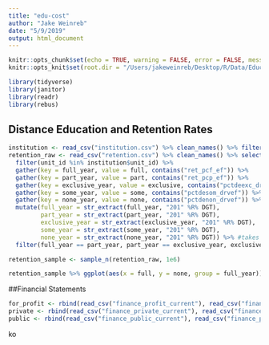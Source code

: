 ```yaml
---
title: "edu-cost"
author: "Jake Weinreb"
date: "5/9/2019"
output: html_document
---
```


```r
knitr::opts_chunk$set(echo = TRUE, warning = FALSE, error = FALSE, message = FALSE)
knitr::opts_knit$set(root.dir = "/Users/jakeweinreb/Desktop/R/Data/Education/")
```

```r
library(tidyverse)
library(janitor)
library(readr)
library(rebus)
```

## Distance Education and Retention Rates

```r
institution <- read_csv("institution.csv") %>% clean_names() %>% filter(instcat_hd2017 == 2)
retention_raw <- read_csv("retention.csv") %>% clean_names() %>% select(-x33) %>% 
  filter(unit_id %in% institution$unit_id) %>% 
  gather(key = full_year, value = full, contains("ret_pcf_ef")) %>% 
  gather(key = part_year, value = part, contains("ret_pcp_ef")) %>% 
  gather(key = exclusive_year, value = exclusive, contains("pctdeexc_drvef")) %>% 
  gather(key = some_year, value = some, contains("pctdesom_drvef")) %>% 
  gather(key = none_year, value = none, contains("pctdenon_drvef")) %>% 
  mutate(full_year = str_extract(full_year, "201" %R% DGT),
         part_year = str_extract(part_year, "201" %R% DGT),
         exclusive_year = str_extract(exclusive_year, "201" %R% DGT),
         some_year = str_extract(some_year, "201" %R% DGT),
         none_year = str_extract(none_year, "201" %R% DGT)) %>% #takes a while (~10 mins)
  filter(full_year == part_year, part_year == exclusive_year, exclusive_year == some_year, some_year == none_year)
```

```r
retention_sample <- sample_n(retention_raw, 1e6)
```

```r
retention_sample %>% ggplot(aes(x = full, y = none, group = full_year)) + geom_point(alpha = .4)
```

##Financial Statements

```r
for_profit <- rbind(read_csv("finance_profit_current"), read_csv("finance_profit_historical")) %>% clean_names() %>% filter(unit_id %in% institution$unit_id)
private <- rbind(read_csv("finance_private_current"), read_csv("finance_private_current")) %>% clean_names() %>% filter(unit_id %in% institution$unit_id)
public <- rbind(read_csv("finance_public_current"), read_csv("finance_public_historical1"), read_csv("finance_public_historical2")) %>% clean_names() %>% filter(unit_id %in% institution$unit_id)
```

ko

